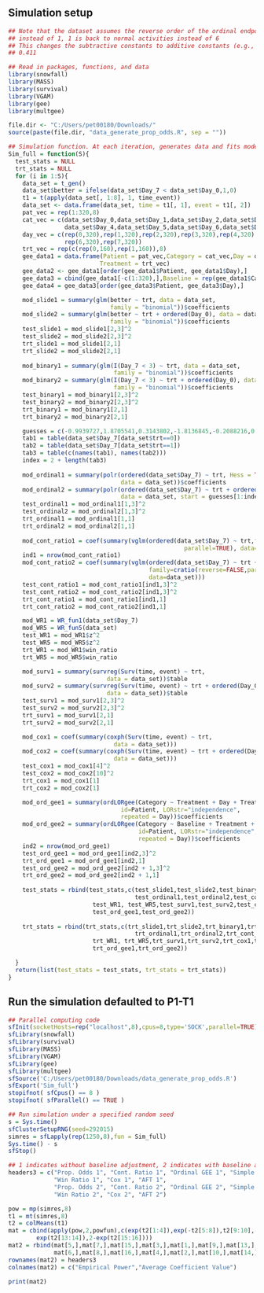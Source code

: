 ## Simulation setup
```r
## Note that the dataset assumes the reverse order of the ordinal endpoint (i.e., 6 is death 
## instead of 1, 1 is back to normal activities instead of 6
## This changes the subtractive constants to additive constants (e.g., add 0.411 instead of subtracting
## 0.411

## Read in packages, functions, and data
library(snowfall)
library(MASS)
library(survival)
library(VGAM)
library(gee)
library(multgee)

file.dir <- "C:/Users/pet00180/Downloads/"
source(paste(file.dir, "data_generate_prop_odds.R", sep = ""))

## Simulation function. At each iteration, generates data and fits models.
Sim_full = function(S){
  test_stats = NULL
  trt_stats = NULL
  for (i in 1:S){
    data_set = t_gen()
    data_set$better = ifelse(data_set$Day_7 < data_set$Day_0,1,0)
    t1 = t(apply(data_set[, 1:8], 1, time_event))
    data_set <- data.frame(data_set, time = t1[, 1], event = t1[, 2])
    pat_vec = rep(1:320,8)
    cat_vec = c(data_set$Day_0,data_set$Day_1,data_set$Day_2,data_set$Day_3,
                data_set$Day_4,data_set$Day_5,data_set$Day_6,data_set$Day_7)
    day_vec = c(rep(0,320),rep(1,320),rep(2,320),rep(3,320),rep(4,320),rep(5,320),
                rep(6,320),rep(7,320))
    trt_vec = rep(c(rep(0,160),rep(1,160)),8)
    gee_data1 = data.frame(Patient = pat_vec,Category = cat_vec,Day = day_vec, 
                          Treatment = trt_vec)
    gee_data2 <- gee_data1[order(gee_data1$Patient, gee_data1$Day),]
    gee_data3 = cbind(gee_data1[-c(1:320),],Baseline = rep(gee_data1$Category[1:320],7))
    gee_data4 = gee_data3[order(gee_data3$Patient, gee_data3$Day),]

    mod_slide1 = summary(glm(better ~ trt, data = data_set, 
                             family = "binomial"))$coefficients
    mod_slide2 = summary(glm(better ~ trt + ordered(Day_0), data = data_set, 
                             family = "binomial"))$coefficients
    test_slide1 = mod_slide1[2,3]^2
    test_slide2 = mod_slide2[2,3]^2
    trt_slide1 = mod_slide1[2,1]
    trt_slide2 = mod_slide2[2,1]
    
    mod_binary1 = summary(glm(I(Day_7 < 3) ~ trt, data = data_set, 
                              family = "binomial"))$coefficients
    mod_binary2 = summary(glm(I(Day_7 < 3) ~ trt + ordered(Day_0), data = data_set, 
                              family = "binomial"))$coefficients
    test_binary1 = mod_binary1[2,3]^2
    test_binary2 = mod_binary2[2,3]^2
    trt_binary1 = mod_binary1[2,1]
    trt_binary2 = mod_binary2[2,1]

    guesses = c(-0.9939727,1.8705541,0.3143802,-1.8136845,-0.2088216,0.5985536,2.1027936,4.5528566)
    tab1 = table(data_set$Day_7[data_set$trt==0])
    tab2 = table(data_set$Day_7[data_set$trt==1])
    tab3 = table(c(names(tab1), names(tab2)))
    index = 2 + length(tab3)
    
    mod_ordinal1 = summary(polr(ordered(data_set$Day_7) ~ trt, Hess = TRUE, 
                                data = data_set))$coefficients
    mod_ordinal2 = summary(polr(ordered(data_set$Day_7) ~ trt + ordered(Day_0), Hess = TRUE, 
                                data = data_set, start = guesses[1:index]))$coefficients
    test_ordinal1 = mod_ordinal1[1,3]^2
    test_ordinal2 = mod_ordinal2[1,3]^2
    trt_ordinal1 = mod_ordinal1[1,1]
    trt_ordinal2 = mod_ordinal2[1,1]
    
    mod_cont_ratio1 = coef(summary(vglm(ordered(data_set$Day_7) ~ trt,family=cratio(reverse=FALSE,
                                                  parallel=TRUE), data=data_set)))
    ind1 = nrow(mod_cont_ratio1)
    mod_cont_ratio2 = coef(summary(vglm(ordered(data_set$Day_7) ~ trt + ordered(data_set$Day_0),
                                        family=cratio(reverse=FALSE,parallel=TRUE), 
                                        data=data_set)))
    test_cont_ratio1 = mod_cont_ratio1[ind1,3]^2
    test_cont_ratio2 = mod_cont_ratio2[ind1,3]^2    
    trt_cont_ratio1 = mod_cont_ratio1[ind1,1]
    trt_cont_ratio2 = mod_cont_ratio2[ind1,1]

    mod_WR1 = WR_fun1(data_set$Day_7)
    mod_WR5 = WR_fun5(data_set)
    test_WR1 = mod_WR1$z^2
    test_WR5 = mod_WR5$z^2
    trt_WR1 = mod_WR1$win_ratio
    trt_WR5 = mod_WR5$win_ratio

    mod_surv1 = summary(survreg(Surv(time, event) ~ trt, 
                            data = data_set))$table
    mod_surv2 = summary(survreg(Surv(time, event) ~ trt + ordered(Day_0), 
                            data = data_set))$table
    test_surv1 = mod_surv1[2,3]^2
    test_surv2 = mod_surv2[2,3]^2
    trt_surv1 = mod_surv1[2,1]
    trt_surv2 = mod_surv2[2,1]

    mod_cox1 = coef(summary(coxph(Surv(time, event) ~ trt, 
                              data = data_set)))
    mod_cox2 = coef(summary(coxph(Surv(time, event) ~ trt + ordered(Day_0), 
                              data = data_set)))
    test_cox1 = mod_cox1[4]^2
    test_cox2 = mod_cox2[10]^2
    trt_cox1 = mod_cox1[1]
    trt_cox2 = mod_cox2[1]

    mod_ord_gee1 = summary(ordLORgee(Category ~ Treatment + Day + Treatment*Day,data = gee_data2, 
                                id=Patient, LORstr="independence", 
                                repeated = Day))$coefficients
    mod_ord_gee2 = summary(ordLORgee(Category ~ Baseline + Treatment + Day + Treatment*Day,data = gee_data4, 
                                     id=Patient, LORstr="independence", 
                                     repeated = Day))$coefficients
    ind2 = nrow(mod_ord_gee1)
    test_ord_gee1 = mod_ord_gee1[ind2,3]^2
    trt_ord_gee1 = mod_ord_gee1[ind2,1]
    test_ord_gee2 = mod_ord_gee2[ind2 + 1,3]^2
    trt_ord_gee2 = mod_ord_gee2[ind2 + 1,1]
    
    test_stats = rbind(test_stats,c(test_slide1,test_slide2,test_binary1,test_binary2,
                                    test_ordinal1,test_ordinal2,test_cont_ratio1, test_cont_ratio2, 
						test_WR1, test_WR5,test_surv1,test_surv2,test_cox1,test_cox2,
						test_ord_gee1,test_ord_gee2))
    
    trt_stats = rbind(trt_stats,c(trt_slide1,trt_slide2,trt_binary1,trt_binary2,
                                    trt_ordinal1,trt_ordinal2,trt_cont_ratio1, trt_cont_ratio2, 
						trt_WR1, trt_WR5,trt_surv1,trt_surv2,trt_cox1,trt_cox2,
						trt_ord_gee1,trt_ord_gee2))

  }
  return(list(test_stats = test_stats, trt_stats = trt_stats))
}
```

## Run the simulation defaulted to P1-T1
```r
## Parallel computing code
sfInit(socketHosts=rep("localhost",8),cpus=8,type='SOCK',parallel=TRUE)
sfLibrary(snowfall)
sfLibrary(survival)
sfLibrary(MASS)
sfLibrary(VGAM)
sfLibrary(gee)
sfLibrary(multgee)
sfSource('C:/Users/pet00180/Downloads/data_generate_prop_odds.R')
sfExport('Sim_full')
stopifnot( sfCpus() == 8 )
stopifnot( sfParallel() == TRUE )

## Run simulation under a specified random seed
s = Sys.time()
sfClusterSetupRNG(seed=292015)
simres = sfLapply(rep(1250,8),fun = Sim_full)
Sys.time() - s
sfStop()

## 1 indicates without baseline adjustment, 2 indicates with baseline adjustment
headers3 = c("Prop. Odds 1", "Cont. Ratio 1", "Ordinal GEE 1", "Simple Logistic 1", "Sliding Dichotomy 1",
             "Win Ratio 1", "Cox 1", "AFT 1",
             "Prop. Odds 2", "Cont. Ratio 2", "Ordinal GEE 2", "Simple Logistic 2", "Sliding Dichotomy 2",
             "Win Ratio 2", "Cox 2", "AFT 2")

pow = mp(simres,8)
t1 = mt(simres,8)
t2 = colMeans(t1)
mat = cbind(apply(pow,2,powfun),c(exp(t2[1:4]),exp(-t2[5:8]),t2[9:10],-t2[11:12],
		exp(t2[13:14]),2-exp(t2[15:16])))
mat2 = rbind(mat[5,],mat[7,],mat[15,],mat[3,],mat[1,],mat[9,],mat[13,],mat[11,],
             mat[6,],mat[8,],mat[16,],mat[4,],mat[2,],mat[10,],mat[14,],mat[12,])
rownames(mat2) = headers3
colnames(mat2) = c("Empirical Power","Average Coefficient Value")

print(mat2)
```